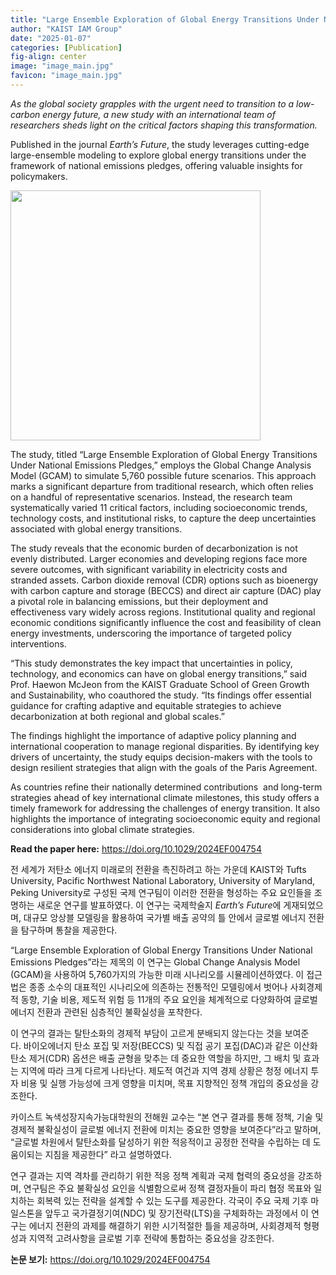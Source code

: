 ```yaml
---
title: "Large Ensemble Exploration of Global Energy Transitions Under National Emissions Pledges"
author: "KAIST IAM Group"
date: "2025-01-07"
categories: [Publication]
fig-align: center
image: "image_main.jpg"
favicon: "image_main.jpg"
---
```


*As the global society grapples with the urgent need to transition to a low-carbon energy future, a new study with an international team of researchers sheds light on the critical factors shaping this transformation.*

Published in the journal *Earth’s Future*, the study leverages cutting-edge large-ensemble modeling to explore global energy transitions under the framework of national emissions pledges, offering valuable insights for policymakers.

![](image_main.jpg){fig-align="center" width="400"}

The study, titled "Large Ensemble Exploration of Global Energy Transitions Under National Emissions Pledges," employs the Global Change Analysis Model (GCAM) to simulate 5,760 possible future scenarios. This approach marks a significant departure from traditional research, which often relies on a handful of representative scenarios. Instead, the research team systematically varied 11 critical factors, including socioeconomic trends, technology costs, and institutional risks, to capture the deep uncertainties associated with global energy transitions.

The study reveals that the economic burden of decarbonization is not evenly distributed. Larger economies and developing regions face more severe outcomes, with significant variability in electricity costs and stranded assets. Carbon dioxide removal (CDR) options such as bioenergy with carbon capture and storage (BECCS) and direct air capture (DAC) play a pivotal role in balancing emissions, but their deployment and effectiveness vary widely across regions. Institutional quality and regional economic conditions significantly influence the cost and feasibility of clean energy investments, underscoring the importance of targeted policy interventions.

“This study demonstrates the key impact that uncertainties in policy, technology, and economics can have on global energy transitions,” said Prof. Haewon McJeon from the KAIST Graduate School of Green Growth and Sustainability, who coauthored the study. “Its findings offer essential guidance for crafting adaptive and equitable strategies to achieve decarbonization at both regional and global scales.”

The findings highlight the importance of adaptive policy planning and international cooperation to manage regional disparities. By identifying key drivers of uncertainty, the study equips decision-makers with the tools to design resilient strategies that align with the goals of the Paris Agreement.

As countries refine their nationally determined contributions  and long-term strategies ahead of key international climate milestones, this study offers a timely framework for addressing the challenges of energy transition. It also highlights the importance of integrating socioeconomic equity and regional considerations into global climate strategies.

**Read the paper here:** <https://doi.org/10.1029/2024EF004754>

전 세계가 저탄소 에너지 미래로의 전환을 촉진하려고 하는 가운데 KAIST와 Tufts University, Pacific Northwest National Laboratory, University of Maryland, Peking University로 구성된 국제 연구팀이 이러한 전환을 형성하는 주요 요인들을 조명하는 새로운 연구를 발표하였다. 이 연구는 국제학술지 *Earth’s Future*에 게재되었으며, 대규모 앙상블 모델링을 활용하여 국가별 배출 공약의 틀 안에서 글로벌 에너지 전환을 탐구하며 통찰을 제공한다.

"Large Ensemble Exploration of Global Energy Transitions Under National Emissions Pledges"라는 제목의 이 연구는 Global Change Analysis Model (GCAM)을 사용하여 5,760가지의 가능한 미래 시나리오를 시뮬레이션하였다. 이 접근법은 종종 소수의 대표적인 시나리오에 의존하는 전통적인 모델링에서 벗어나 사회경제적 동향, 기술 비용, 제도적 위험 등 11개의 주요 요인을 체계적으로 다양화하여 글로벌 에너지 전환과 관련된 심층적인 불확실성을 포착한다.

이 연구의 결과는 탈탄소화의 경제적 부담이 고르게 분배되지 않는다는 것을 보여준다. 바이오에너지 탄소 포집 및 저장(BECCS) 및 직접 공기 포집(DAC)과 같은 이산화탄소 제거(CDR) 옵션은 배출 균형을 맞추는 데 중요한 역할을 하지만, 그 배치 및 효과는 지역에 따라 크게 다르게 나타난다. 제도적 여건과 지역 경제 상황은 청정 에너지 투자 비용 및 실행 가능성에 크게 영향을 미치며, 목표 지향적인 정책 개입의 중요성을 강조한다.

카이스트 녹색성장지속가능대학원의 전해원 교수는 “본 연구 결과를 통해 정책, 기술 및 경제적 불확실성이 글로벌 에너지 전환에 미치는 중요한 영향을 보여준다”라고 말하며, “글로벌 차원에서 탈탄소화를 달성하기 위한 적응적이고 공정한 전략을 수립하는 데 도움이되는 지침을 제공한다” 라고 설명하였다.

연구 결과는 지역 격차를 관리하기 위한 적응 정책 계획과 국제 협력의 중요성을 강조하며, 연구팀은 주요 불확실성 요인을 식별함으로써 정책 결정자들이 파리 협정 목표와 일치하는 회복력 있는 전략을 설계할 수 있는 도구를 제공한다. 각국이 주요 국제 기후 마일스톤을 앞두고 국가결정기여(NDC) 및 장기전략(LTS)을 구체화하는 과정에서 이 연구는 에너지 전환의 과제를 해결하기 위한 시기적절한 틀을 제공하며, 사회경제적 형평성과 지역적 고려사항을 글로벌 기후 전략에 통합하는 중요성을 강조한다.

**논문 보기:** <https://doi.org/10.1029/2024EF004754>
